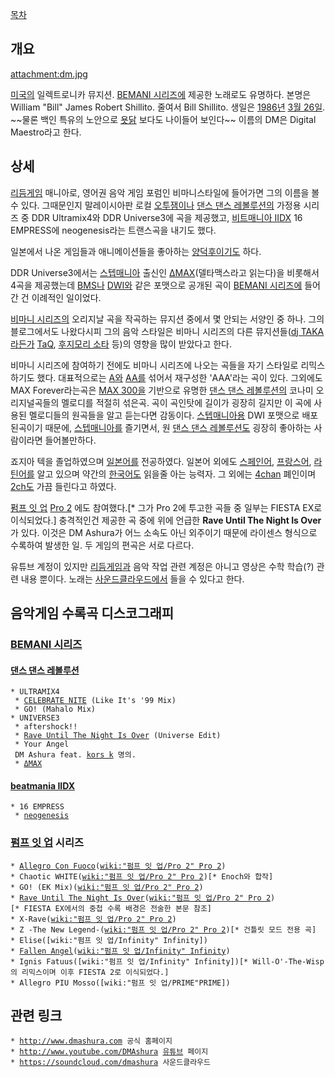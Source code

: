 [[목차]]

== 개요 ==
attachment:dm.jpg

[[미국]]의 일렉트로니카 뮤지션. [[BEMANI 시리즈]]에 제공한 노래로도 유명하다. 본명은 William "Bill" James Robert Shillito. 줄여서 Bill Shillito. 생일은 [[1986년]] [[3월 26일]]. ~~물론 백인 특유의 노안으로 [[DJ YOSHITAKA|욧닭]] 보다도 나이들어 보인다~~ 이름의 DM은 Digital Maestro라고 한다.

== 상세 ==
[[리듬게임]] 매니아로, 영어권 음악 게임 포럼인 비마니스타일에 들어가면 그의 이름을 볼 수 있다. 그때문인지 말레이시아판 로컬 [[오투잼]]이나 [[댄스 댄스 레볼루션]]의 가정용 시리즈 중 DDR Ultramix4와 DDR Universe3에 곡을 제공했고, [[비트매니아 IIDX]] 16 EMPRESS에 neogenesis라는 트랜스곡을 내기도 했다. 

일본에서 나온 게임들과 애니메이션들을 좋아하는 [[양덕후]]이기도 하다.

DDR Universe3에서는 [[스텝매니아]] 출신인 [[ΔMAX]](델타맥스라고 읽는다)을 비롯해서 4곡을 제공했는데 [[BMS]]나 [[DWI]]와 같은 포맷으로 공개된 곡이 [[BEMANI 시리즈]]에 들어간 건 이례적인 일이었다.

[[비마니 시리즈]]의 오리지날 곡을 작곡하는 뮤지션 중에서 몇 안되는 서양인 중 하나. 그의 블로그에서도 나왔다시피 그의 음악 스타일은 비마니 시리즈의 다른 뮤지션들([[dj TAKA]]라든가 [[TaQ]], [[후지모리 소타]] 등)의 영향을 많이 받았다고 한다.

비마니 시리즈에 참여하기 전에도 비마니 시리즈에 나오는 곡들을 자기 스타일로 리믹스하기도 했다. 대표적으로는 [[A(비마니 시리즈)|A]]와 [[AA(비마니 시리즈)|AA]]를 섞어서 재구성한 'AAA'라는 곡이 있다. 그외에도 MAX Forever라는곡은 [[MAX 300]]을 기반으로 유명한 [[댄스 댄스 레볼루션]]의 코나미 오리지널곡들의 멜로디를 적절히 섞은곡. 곡이 곡인탓에 길이가 굉장히 길지만 이 곡에 사용된 멜로디들의 원곡들을 알고 듣는다면 감동이다. [[스텝매니아]]용 DWI 포맷으로 배포된곡이기 때문에, [[스텝매니아]]를 즐기면서, 원 [[댄스 댄스 레볼루션]]도 굉장히 좋아하는 사람이라면 들어볼만하다.

죠지아 텍을 졸업하였으며 [[일본어]]를 전공하였다. 일본어 외에도 [[스페인어]], [[프랑스어]], [[라틴어]]를 알고 있으며 약간의 [[한국어]]도 읽을줄 아는 능력자. 그 외에는 [[4chan]] 폐인이며 [[2ch]]도 가끔 들린다고 하였다. 

[[펌프 잇 업]] [[펌프 잇 업/Pro 2|Pro 2]] 에도 참여했다.[* 그가 Pro 2에 투고한 곡들 중 일부는 FIESTA EX로 이식되었다.] 충격적인건 제공한 곡 중에 위에 언급한 '''Rave Until The Night Is Over'''가 있다. 이것은 DM Ashura가 어느 소속도 아닌 외주이기 때문에 라이센스 형식으로 수록하여 발생한 일. 두 게임의 편곡은 서로 다르다.

유튜브 계정이 있지만 [[리듬게임]]과 음악 작업 관련 계정은 아니고 영상은 수학 학습(?) 관련 내용 뿐이다. 노래는 [[사운드클라우드]]에서 들을 수 있다고 한다.

== 음악게임 수록곡 디스코그래피 ==
=== [[BEMANI 시리즈]] ===
==== [[댄스 댄스 레볼루션]] ====
 * ULTRAMIX4
  * [[CELEBRATE NITE]] (Like It's '99 Mix)
  * GO! (Mahalo Mix)
 * UNIVERSE3
  * aftershock!!
  * [[Rave Until The Night Is Over]] (Universe Edit)
  * Your Angel
  DM Ashura feat. [[kors k]] 명의.
  * [[ΔMAX]]

==== [[beatmania IIDX]] ====
 * 16 EMPRESS
  * [[neogenesis]]

=== [[펌프 잇 업]] 시리즈 ===
 * [[Allegro Con Fuoco]]([[wiki:"펌프 잇 업/Pro 2" Pro 2]])
 * Chaotic WHITE([[wiki:"펌프 잇 업/Pro 2" Pro 2]])[* Enoch와 합작]
 * GO! (EK Mix)([[wiki:"펌프 잇 업/Pro 2" Pro 2]])
 * [[Rave Until The Night Is Over]]([[wiki:"펌프 잇 업/Pro 2" Pro 2]])[* FIESTA EX에서의 중첩 수록 배경은 전술한 본문 참조]
 * X-Rave([[wiki:"펌프 잇 업/Pro 2" Pro 2]])
 * Z -The New Legend-([[wiki:"펌프 잇 업/Pro 2" Pro 2]])[* 건틀릿 모드 전용 곡]
 * Elise([wiki:"펌프 잇 업/Infinity" Infinity])
 * [[Fallen Angel]]([[wiki:"펌프 잇 업/Infinity" Infinity]])
 * Ignis Fatuus([wiki:"펌프 잇 업/Infinity" Infinity])[* Will-O'-The-Wisp의 리믹스이며 이후 FIESTA 2로 이식되었다.]
 * Allegro PIU Mosso([wiki:"펌프 잇 업/PRIME"PRIME])

== 관련 링크 ==
 * [[http://www.dmashura.com]] 공식 홈페이지
 * [[http://www.youtube.com/DMAshura]] [[유튜브]] 페이지
 * [[https://soundcloud.com/dmashura]] 사운드클라우드
